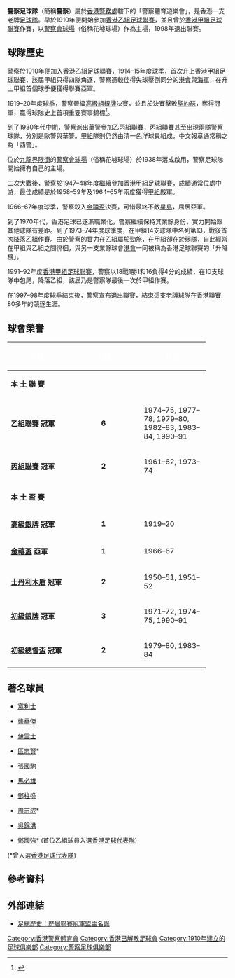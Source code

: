{{Otheruses|警察 (消歧義)}}
{{Infobox football club
| clubname = 警察
| image    = 
| fullname = 警察足球隊
| nickname = 
| founded  = 1910年
| ground   = [[警察會球場|警察會球場]]
| city     = [[香港|香港]]
| capacity = 8,000
| chrtitle = 
| chairman = 
| manager  = 
| league   = 
| season   = 
| position = 
}}

'''警察足球隊'''（簡稱'''警察'''）屬於[[香港警務處|香港警務處]]轄下的「警察體育遊樂會」，是香港一支老牌[[足球隊|足球隊]]。早於1910年便開始參加[[香港乙組足球聯賽|香港乙組足球聯賽]]，並且曾於[[香港甲組足球聯賽|香港甲組足球聯賽]]作賽，以[[警察會球場|警察會球場]]（俗稱花墟球場）作為主場，1998年退出聯賽。

== 球隊歷史 ==
警察於1910年便加入[[香港乙組足球聯賽|香港乙組足球聯賽]]，1914–15年度球季，首次升上[[香港甲組足球聯賽|香港甲組足球聯賽]]，該屆甲組只得四隊角逐，警察憑較佳得失球壓倒同分的[[港會|港會]]與[[海軍_(足球隊)|海軍]]，在升上甲組首個球季便獲得聯賽亞軍。

1919–20年度球季，警察晉級[[香港足球高級銀牌賽|高級組銀牌]]決賽，並且於決賽擊敗[[聖約瑟足球會|聖約瑟]]，奪得冠軍，贏得球隊史上首項重要賽事錦標<ref>{{Cite web |url=http://www.hkfa.com/zh-hk/match_cups.php?league_id=9 |title=歷屆高級組銀牌賽冠軍盟主名錄 |accessdate=2009-05-23 |archive-date=2009-06-02 |archive-url=https://web.archive.org/web/20090602180938/http://www.hkfa.com/zh-hk/match_cups.php?league_id=9 |dead-url=no }}</ref>。

到了1930年代中期，警察派出華警參加乙丙組聯賽，[[香港丙組足球聯賽|丙組聯賽]]甚至出現兩隊警察球隊，分別是歐警與華警。[[香港甲組足球聯賽|甲組]]隊則仍然由清一色洋球員組成，中文報章通常稱之為「西警」。

位於[[九龍|九龍]][[界限街|界限街]]的[[警察會球場|警察會球場]]（俗稱花墟球場）於1938年落成啟用，警察足球隊開始擁有自己的主場。

[[二次世界大戰|二次大戰]]後，警察於1947–48年度繼續參加[[香港甲組足球聯賽|香港甲組足球聯賽]]，成績通常位處中游，最佳成績是於1958–59年及1964–65年兩度獲得[[香港甲組足球聯賽|甲組]]殿軍。

1966–67年度球季，警察殺入[[香港足球金禧盃|金禧盃]]決賽，可惜最終不敵[[星島體育會|星島]]，屈居亞軍。

到了1970年代，香港足球已遂漸職業化，警察繼續保持其業餘身份，實力開始跟其他球隊有差距。到了1973–74年度球季度，在甲組14支球隊中名列第13，戰後首次降落乙組作賽。由於警察的實力在乙組屬於勁旅，在甲組卻在於弱隊，自此經常在甲組與乙組之間徘徊，與另一支業餘球會[[香港足球會|港會]]一同被稱為香港足球聯賽的「升降機」。

1991–92年度[[香港甲組足球聯賽|香港甲組足球聯賽]]，警察以18戰1勝1和16負得4分的成績，在10支球隊中包尾，降落乙組，該屆乃是警察隊最後一次於甲組作賽。

在1997–98年度球季結束後，警察宣布退出聯賽，結束這支老牌球隊在香港聯賽80多年的競逐生涯。

== 球會榮譽 ==
{| width=75% 
|- bgcolor=#0055A3
!width=30%|<font color="white"> '''榮譽'''
!width=5%|<font color="white"> '''次數'''
!!width=40%|<font color="white"> '''年度'''
|-
!colspan=6 bgcolor=#EFEFEF| '''本   土   聯   賽'''
|- bgcolor=#D0E7FF
|'''[[香港乙組足球聯賽|乙組聯賽]] 冠軍'''
|align=center|'''6'''
|1974–75, 1977–78, 1979–80, 1982–83, 1983–84, 1990–91
|- bgcolor=#D0E7FF
|'''[[香港丙組足球聯賽|丙組聯賽]] 冠軍'''
|align=center|'''2'''
|1961–62, 1973–74
|-
!colspan=6 bgcolor=#EFEFEF| '''本   土   盃   賽'''
|- bgcolor=#D0E7FF
|'''[[香港足球高級銀牌賽|高級銀牌]] 冠軍'''
|align=center|'''1'''
|1919–20
|- bgcolor=#D0E7FF
|'''[[香港足球金禧盃|金禧盃]] 亞軍'''
|align=center|'''1'''
|1966–67
|- bgcolor=#D0E7FF
|'''[[士丹利木盾|士丹利木盾]] 冠軍'''
|align=center|'''2'''
|1950–51, 1951–52
|- bgcolor=#D0E7FF
|'''[[香港足球初級銀牌賽|初級銀牌]] 冠軍'''
|align=center|'''3'''
|1971–72, 1974–75, 1990–91
|- bgcolor=#D0E7FF
|'''[[初級總督盃|初級總督盃]] 冠軍'''
|align=center|'''2'''
|1979–80, 1983–84
|}

==著名球員==
* {{flagicon|HKG|1959}} [[窩利士|窩利士]]
* {{flagicon|HKG|1959}} [[龔華傑|龔華傑]]
* {{flagicon|ENG}} [[伊雲士|伊雲士]]
* {{flagicon|HKG|1959}} [[區志賢|區志賢]]*
* {{flagicon|HKG|1959}} [[張國駒|張國駒]]
* {{flagicon|HKG|1959}} [[馬必雄|馬必雄]]
* {{flagicon|HKG|1959}} [[鄧柱盛|鄧柱盛]]
* {{flagicon|HKG|1959}} [[周志成|周志成]]*
* {{flagicon|HKG|1959}} [[吳錦洪|吳錦洪]]
* {{flagicon|HKG|1959}} [[鄧國強|鄧國強]]* (首位乙組球員入選[[香港足球代表隊|香港足球代表隊]])
(*曾入選[[香港足球代表隊|香港足球代表隊]])

==參考資料==
<div class="references-small">
<references/>
</div>

==外部連結==
* [http://www.hkfa.com/zh-hk/load_page.php?pid=93 足總歷史：歷屆聯賽冠軍盟主名錄 ]{{Wayback|url=http://www.hkfa.com/zh-hk/load_page.php?pid=93 |date=20081205200343 }}

[[Category:香港警察體育會|Category:香港警察體育會]]
[[Category:香港已解散足球會|Category:香港已解散足球會]]
[[Category:1910年建立的足球俱樂部|Category:1910年建立的足球俱樂部]]
[[Category:警察足球俱樂部|Category:警察足球俱樂部]]
